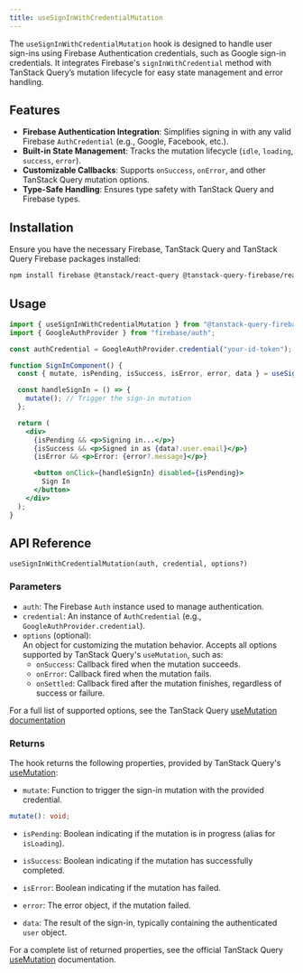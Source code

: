 ```yaml
---
title: useSignInWithCredentialMutation
---
```


The `useSignInWithCredentialMutation` hook is designed to handle user sign-ins using Firebase Authentication credentials, such as Google sign-in credentials. 
It integrates Firebase's `signInWithCredential` method with TanStack Query’s mutation lifecycle for easy state management and error handling.

## Features

- **Firebase Authentication Integration**: Simplifies signing in with any valid Firebase `AuthCredential` (e.g., Google, Facebook, etc.).
- **Built-in State Management**: Tracks the mutation lifecycle (`idle`, `loading`, `success`, `error`).
- **Customizable Callbacks**: Supports `onSuccess`, `onError`, and other TanStack Query mutation options.
- **Type-Safe Handling**: Ensures type safety with TanStack Query and Firebase types.

## Installation

Ensure you have the necessary Firebase, TanStack Query and TanStack Query Firebase packages installed:

```bash
npm install firebase @tanstack/react-query @tanstack-query-firebase/react
```

## Usage

```jsx
import { useSignInWithCredentialMutation } from "@tanstack-query-firebase/react/auth";
import { GoogleAuthProvider } from "firebase/auth";

const authCredential = GoogleAuthProvider.credential("your-id-token");

function SignInComponent() {
  const { mutate, isPending, isSuccess, isError, error, data } = useSignInWithCredentialMutation(auth, authCredential);

  const handleSignIn = () => {
    mutate(); // Trigger the sign-in mutation
  };

  return (
    <div>
      {isPending && <p>Signing in...</p>}
      {isSuccess && <p>Signed in as {data?.user.email}</p>}
      {isError && <p>Error: {error?.message}</p>}

      <button onClick={handleSignIn} disabled={isPending}>
        Sign In
      </button>
    </div>
  );
}
```

## API Reference

`useSignInWithCredentialMutation(auth, credential, options?)`

### Parameters

- `auth`: The Firebase `Auth` instance used to manage authentication.
- `credential`: An instance of `AuthCredential` (e.g., `GoogleAuthProvider.credential`).
- `options` (optional):  
  An object for customizing the mutation behavior. Accepts all options supported by TanStack Query's `useMutation`, such as:
  - `onSuccess`: Callback fired when the mutation succeeds.
  - `onError`: Callback fired when the mutation fails.
  - `onSettled`: Callback fired after the mutation finishes, regardless of success or failure.

For a full list of supported options, see the TanStack Query [useMutation documentation](https://tanstack.com/query/latest/docs/react/reference/useMutation)

### Returns

The hook returns the following properties, provided by TanStack Query's [useMutation](https://tanstack.com/query/latest/docs/react/reference/useMutation):

- `mutate`:
  Function to trigger the sign-in mutation with the provided credential.

```ts
mutate(): void;
```

- `isPending`:
  Boolean indicating if the mutation is in progress (alias for `isLoading`).

- `isSuccess`:
  Boolean indicating if the mutation has successfully completed.

- `isError`:
  Boolean indicating if the mutation has failed.

- `error`:
  The error object, if the mutation failed.

- `data`:
  The result of the sign-in, typically containing the authenticated `user` object.

For a complete list of returned properties, see the official TanStack Query [useMutation](https://tanstack.com/query/latest/docs/react/reference/useMutation) documentation.
